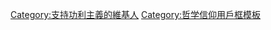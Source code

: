 {{Userbox
  |id-s=16
  |id-c=#FFFFFF
  |id-fc=#F57F17
  |id=Σ:D
  |info-s=10
  |info=這個用戶是'''[[功利主義|<span style="color:#F57F17;">功利主義</span>]]'''者。
  |info-c=#FFEB3B
  |border-c=#F57F17
}} <includeonly>
[[Category:支持功利主義的維基人]]</includeonly><noinclude>
[[Category:哲学信仰用戶框模板]]
</noinclude>